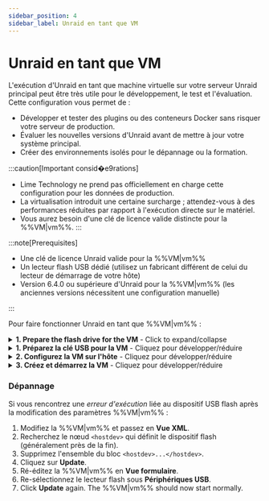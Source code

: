 ```yaml
---
sidebar_position: 4
sidebar_label: Unraid en tant que VM
---
```



# Unraid en tant que VM

L'exécution d'Unraid en tant que machine virtuelle sur votre serveur Unraid principal peut être très utile pour le développement, le test et l'évaluation. Cette configuration vous permet de :

- Développer et tester des plugins ou des conteneurs Docker sans risquer votre serveur de production.
- Évaluer les nouvelles versions d'Unraid avant de mettre à jour votre système principal.
- Créer des environnements isolés pour le dépannage ou la formation.

:::caution[Important consid�e9rations]
- Lime Technology ne prend pas officiellement en charge cette configuration pour les données de production.
- La virtualisation introduit une certaine surcharge ; attendez-vous à des performances réduites par rapport à l'exécution directe sur le matériel.
- Vous aurez besoin d'une clé de licence valide distincte pour la %%VM|vm%%.
:::

:::note\[Prerequisites]

- Une clé de licence Unraid valide pour la %%VM|vm%%
- Un lecteur flash USB dédié (utilisez un fabricant différent de celui du lecteur de démarrage de votre hôte)
- Version 6.4.0 ou supérieure d'Unraid pour la %%VM|vm%% (les anciennes versions nécessitent une configuration manuelle)

:::

Pour faire fonctionner Unraid en tant que %%VM|vm%% :

<details>
  <summary><strong>1. Prepare the flash drive for the VM</strong> - Click to expand/collapse</summary>

  Getting your flash drive ready is crucial for a seamless and dependable %%VM|vm%% boot process. Here's how to set up your %%VM|vm%% environment with a unique and properly configured boot device.

  1. Utilisez l'outil [Unraid USB Creator](https://unraid.net/download) sur votre bureau pour préparer le lecteur flash :
     - Sélectionnez **Autoriser le démarrage EFI**.
     - Définir un nom de serveur unique (comme `TowerVM` si votre hôte est `Tower`).
     - Écrire l'image sur le lecteur flash.

  2. Modifier les fichiers de configuration :
     - Renommer l'étiquette du lecteur flash de `UNRAID` en un nom unique (par exemple, `UNRAID-VM`).

     - Modifier le fichier `syslinux/syslinux.cfg` sur le lecteur flash :

       ```
       label Unraid OS
         menu default
         kernel /bzimage
         append unraidlabel=UNRAID-VM initrd=/bzroot
       ```

     - Effectuez ce changement dans tous les modes de démarrage (GUI/Mode Sans Échec) dans le fichier.

     - Copiez le fichier `syslinux.cfg` mis à jour dans `EFI/boot/syslinux.cfg`

  3. Créez un fichier nommé `startup.nsh` à la racine du lecteur flash avec ce contenu :

     ```
     \EFI\boot\bootx64.efi
     ```

  4. Notez le fabricant du lecteur flash (vous en aurez besoin pour la configuration %%VM|vm%% plus tard).
</details>

<details>
  <summary><strong>1. Préparez la clé USB pour la VM</strong> - Cliquez pour développer/réduire</summary>

  La configuration de la %%VM|vm%% Unraid nécessite des paramètres spécifiques pour garantir un fonctionnement correct.

  Pour créer le modèle %%VM|vm%% :

  1. Sur le serveur Unraid hôte, allez dans ***Paramètres → Gestionnaire de VM*** et assurez-vous que les %%VM|vm%% sont activées.
  2. Accédez à l'onglet **VMs** et cliquez sur **Add VM**.
  3. Sélectionnez le modèle **Slackware**, car il correspond le mieux à Unraid.
  4. (Optionnel) Si disponible, remplacez l'icône Slackware par l'icône Unraid.
  5. Nommez la %%VM|vm%% (par ex., `UNRAID-VM`).
  6. (Optionnel) Ajoutez une description, telle que *"Environnement de test Unraid - vX.XX.X."*
  7. Attribuer des ressources :
     - CPUs : 2-4 cœurs
     - RAM : 4-8 Go (définir Initial et Max avec la même valeur)
  8. Définissez **Type de machine** sur **Q35 (dernier)**.
  9. Définissez **BIOS** sur **OVMF** et **Contrôleur USB** sur **3.0 (QEMU XHCI)**.
  10. Configurer les disques virtuels :
      - Ajouter des %%vDisks|vdisk%% pour le cache/les données en utilisant le format **RAW** et le bus **SATA**.
      - Différenciez les tailles de disque pour une identification facile (par exemple, %%parity|parity%% > données > %%cache|cache%%).
  11. Laissez les paramètres par défaut pour les graphiques, le son et le réseau.
  12. Sous **Périphériques USB**, sélectionnez la clé USB par **fabricant**, pas par étiquette.

  :::important
  The %%VM|vm%%'s flash drive must be from a different manufacturer than the host's boot drive. If they match, the %%VM|vm%% drive won't be visible.
  :::
</details>

<details>
  <summary><strong>2. Configurez la VM sur l'hôte</strong> - Cliquez pour développer/réduire</summary>

  Pour lancer la %%VM|vm%% après la configuration :

  1. Décochez **Démarrer la VM après création** si vous souhaitez un contrôle manuel.
  2. Cliquez sur **Créer**.
  3. Dans l'onglet **VMs**, cliquez sur l'icône %%VM|vm%% Unraid et sélectionnez **Démarrer avec console (%%VNC|vnc-session%%)**.
  4. Surveillez le processus de démarrage dans la console %%VNC|vnc-session%% et notez l'adresse IP de la %%VM|vm%% affichée avant la connexion.
</details>

<details>
  <summary><strong>3. Créez et démarrez la VM</strong> - Cliquez pour développer/réduire</summary>

  Une fois la %%VM|vm%% en cours d'exécution, configurez-la comme un serveur Unraid physique :

  1. Accédez au **WebGUI** de la %%VM|vm%% à `http://[VM-IP]`.
  2. Allez à ***Paramètres → Identification*** :
     - Définissez un **Nom de serveur** unique (par exemple, `Unraid-VM`).
     - Ajoutez une description comme "Instance de développement."
  3. (Optionnel) Allez à ***Paramètres → Paramètres d'affichage*** et choisissez un thème de couleur différent pour le distinguer de l'hôte.
  4. Allez à ***Paramètres → Paramètres %%SMB|samba%% → Paramètres de groupe de travail*** et définissez **Maître local** sur *Non* pour éviter les conflits.
  5. Pour le passage à travers UPS (si l'hôte a un onduleur) :
     - Allez à ***Paramètres → UPS*** sur la %%VM|vm%%.
     - Définissez **Câble UPS** sur *Ether*.
     - Définissez **Type d'onduleur** sur *net*.
     - Entrez l'IP de l'hôte dans **Appareil**.
     - Configurez **Temps d'exécution** pour éteindre la %%VM|vm%% avant l'hôte.
  6. Démarrez l'%%array|array%% avec vos périphériques configurés.
  7. Installez [**Applications pour la communauté**](https://unraid.net/community/apps) pour tester des plugins/Docker.
  8. Mettez à jour la %%VM|vm%% via ***Outils → Mettre à jour l'OS***, comme pour un serveur physique.
</details>

### Dépannage

Si vous rencontrez une *erreur d'exécution* liée au dispositif USB flash après la modification des paramètres %%VM|vm%% :

1. Modifiez la %%VM|vm%% et passez en **Vue XML**.
2. Recherchez le nœud `<hostdev>` qui définit le dispositif flash (généralement près de la fin).
3. Supprimez l'ensemble du bloc `<hostdev>...</hostdev>`.
4. Cliquez sur **Update**.
5. Ré-éditez la %%VM|vm%% en **Vue formulaire**.
6. Re-sélectionnez le lecteur flash sous **Périphériques USB**.
7. Click **Update** again. The %%VM|vm%% should now start normally.
